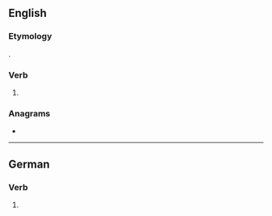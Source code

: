 ==English==

===Etymology===
{{suffix|ring|est|lang=en}}.

===Verb===
{{head|en|verb form}}

# {{en-archaic second-person singular of|ring|lang=en}}

===Anagrams===
* {{anagrams|en|a=eginrst|Ginters|Stinger|Tigners|Tsering|resting|stinger|tingers}}

----

==German==

===Verb===
{{head|de|verb form}}

# {{de-verb form of|ringen|2|s|k1}}